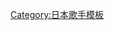 {{Navbox Musical artist
| name   = 菅原纱由理
| title  = [[菅原纱由理]]
| background = solo_singer
| state = collapsed
| group1 = 单曲
|  list1 = {{tsl|ja|あの日の約束 (菅原紗由理の曲)||那一天的约定}} - [[因为有你 (菅原纱由理单曲)|因为有你]] - {{tsl|ja|素直になれなくて (菅原紗由理の曲)||无法坦诚相对}} - {{tsl|ja|『好き』という言葉}} - {{tsl|ja|明日になる前に||在变成明天之前}} - {{tsl|ja|はばたくキミへ||振翅飞向你}}
| group2 = 微专辑
|  list2 = [[キミに贈る歌|送给你的歌]] - {{tsl|ja|Close To You (菅原紗由理のアルバム)||Close To You}} - {{tsl|ja|Forever...}}
| group3 = 专辑
|  list3 = {{tsl|ja|First Story}} - {{tsl|ja|Open The Gate}}
}}<noinclude>
{{DEFAULTSORT:THE SxPLAY}}
[[Category:日本歌手模板]]
</noinclude>